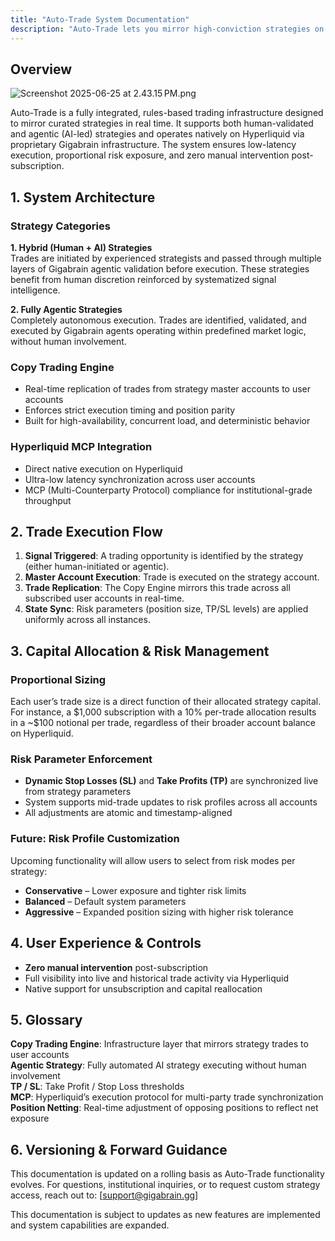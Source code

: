 ```yaml
---
title: "Auto-Trade System Documentation"
description: "Auto-Trade lets you mirror high-conviction strategies on Hyperliquid — fully automated, risk-managed, and powered by Gigabrain."
---
```


## Overview

![Screenshot 2025-06-25 at 2.43.15 PM.png](/images/Screenshot2025-06-25at2.43.15PM.png)

Auto-Trade is a fully integrated, rules-based trading infrastructure designed to mirror curated strategies in real time. It supports both human-validated and agentic (AI-led) strategies and operates natively on Hyperliquid via proprietary Gigabrain infrastructure. The system ensures low-latency execution, proportional risk exposure, and zero manual intervention post-subscription.

## 1. System Architecture

### Strategy Categories

**1. Hybrid (Human \+ AI) Strategies**\
Trades are initiated by experienced strategists and passed through multiple layers of Gigabrain agentic validation before execution. These strategies benefit from human discretion reinforced by systematized signal intelligence.

**2. Fully Agentic Strategies**\
Completely autonomous execution. Trades are identified, validated, and executed by Gigabrain agents operating within predefined market logic, without human involvement.

### Copy Trading Engine

- Real-time replication of trades from strategy master accounts to user accounts
- Enforces strict execution timing and position parity
- Built for high-availability, concurrent load, and deterministic behavior

### Hyperliquid MCP Integration

- Direct native execution on Hyperliquid
- Ultra-low latency synchronization across user accounts
- MCP (Multi-Counterparty Protocol) compliance for institutional-grade throughput

## 2. Trade Execution Flow

1. **Signal Triggered**: A trading opportunity is identified by the strategy (either human-initiated or agentic).
2. **Master Account Execution**: Trade is executed on the strategy account.
3. **Trade Replication**: The Copy Engine mirrors this trade across all subscribed user accounts in real-time.
4. **State Sync**: Risk parameters (position size, TP/SL levels) are applied uniformly across all instances.

## 3. Capital Allocation & Risk Management

### Proportional Sizing

Each user’s trade size is a direct function of their allocated strategy capital. For instance, a \$1,000 subscription with a 10% per-trade allocation results in a ~\$100 notional per trade, regardless of their broader account balance on Hyperliquid.

### Risk Parameter Enforcement

- **Dynamic Stop Losses (SL)** and **Take Profits (TP)** are synchronized live from strategy parameters
- System supports mid-trade updates to risk profiles across all accounts
- All adjustments are atomic and timestamp-aligned

### Future: Risk Profile Customization

Upcoming functionality will allow users to select from risk modes per strategy:

- **Conservative** – Lower exposure and tighter risk limits
- **Balanced** – Default system parameters
- **Aggressive** – Expanded position sizing with higher risk tolerance

## 4. User Experience & Controls

- **Zero manual intervention** post-subscription
- Full visibility into live and historical trade activity via Hyperliquid
- Native support for unsubscription and capital reallocation

## 5. Glossary

**Copy Trading Engine**: Infrastructure layer that mirrors strategy trades to user accounts\
**Agentic Strategy**: Fully automated AI strategy executing without human involvement\
**TP / SL**: Take Profit / Stop Loss thresholds\
**MCP**: Hyperliquid’s execution protocol for multi-party trade synchronization\
**Position Netting**: Real-time adjustment of opposing positions to reflect net exposure

## 6. Versioning & Forward Guidance

This documentation is updated on a rolling basis as Auto-Trade functionality evolves. For questions, institutional inquiries, or to request custom strategy access, reach out to: [[support@gigabrain.gg](mailto:support@gigabrain.gg)]

<Info>
  This documentation is subject to updates as new features are implemented and system capabilities are expanded.
</Info>